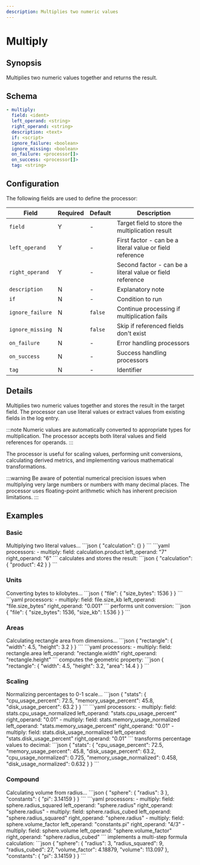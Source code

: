 ```yaml
---
description: Multiplies two numeric values
---
```


# Multiply

## Synopsis

Multiplies two numeric values together and returns the result.

## Schema

```yaml {2-4}
- multiply:
  field: <ident>
  left_operand: <string>
  right_operand: <string>
  description: <text>
  if: <script>
  ignore_failure: <boolean>
  ignore_missing: <boolean>
  on_failure: <processor[]>
  on_success: <processor[]>
  tag: <string>
```

## Configuration

The following fields are used to define the processor:

|Field|Required|Default|Description|
|---|---|---|---|
|`field`|Y|-|Target field to store the multiplication result|
|`left_operand`|Y|-|First factor - can be a literal value or field reference|
|`right_operand`|Y|-|Second factor - can be a literal value or field reference|
|`description`|N|-|Explanatory note|
|`if`|N|-|Condition to run|
|`ignore_failure`|N|`false`|Continue processing if multiplication fails|
|`ignore_missing`|N|`false`|Skip if referenced fields don't exist|
|`on_failure`|N|-|Error handling processors|
|`on_success`|N|-|Success handling processors|
|`tag`|N|-|Identifier|

## Details

Multiplies two numeric values together and stores the result in the target field. The processor can use literal values or extract values from existing fields in the log entry.

:::note
Numeric values are automatically converted to appropriate types for multiplication. The processor accepts both literal values and field references for operands.
:::

The processor is useful for scaling values, performing unit conversions, calculating derived metrics, and implementing various mathematical transformations.

:::warning
Be aware of potential numerical precision issues when multiplying very large numbers or numbers with many decimal places. The processor uses floating-point arithmetic which has inherent precision limitations.
:::

## Examples

### Basic

<ExampleGrid>
  <CommentCol>
    Multiplying two literal values...
  </CommentCol>
  <CodeCol>
    ```json
    {
      "calculation": {}
    }
    ```
    ```yaml
    processors:
      - multiply:
        field: calculation.product
        left_operand: "7"
        right_operand: "6"
    ```
  </CodeCol>
  <CommentCol>
    calculates and stores the result:
  </CommentCol>
  <CodeCol>
    ```json
    {
      "calculation": {
        "product": 42
      }
    }
    ```
  </CodeCol>
</ExampleGrid>

### Units

<ExampleGrid>
  <CommentCol>
    Converting bytes to kilobytes...
  </CommentCol>
  <CodeCol>
    ```json
    {
      "file": {
        "size_bytes": 1536
      }
    }
    ```
    ```yaml
    processors:
      - multiply:
        field: file.size_kb
        left_operand: "file.size_bytes"
        right_operand: "0.001"
    ```
  </CodeCol>
  <CommentCol>
    performs unit conversion:
  </CommentCol>
  <CodeCol>
    ```json
    {
      "file": {
        "size_bytes": 1536,
        "size_kb": 1.536
      }
    }
    ```
  </CodeCol>
</ExampleGrid>

### Areas

<ExampleGrid>
  <CommentCol>
    Calculating rectangle area from dimensions...
  </CommentCol>
  <CodeCol>
    ```json
    {
      "rectangle": {
        "width": 4.5,
        "height": 3.2
      }
    }
    ```
    ```yaml
    processors:
      - multiply:
        field: rectangle.area
        left_operand: "rectangle.width"
        right_operand: "rectangle.height"
    ```
  </CodeCol>
  <CommentCol>
    computes the geometric property:
  </CommentCol>
  <CodeCol>
    ```json
    {
      "rectangle": {
        "width": 4.5,
        "height": 3.2,
        "area": 14.4
      }
    }
    ```
  </CodeCol>
</ExampleGrid>

### Scaling

<ExampleGrid>
  <CommentCol>
    Normalizing percentages to 0-1 scale...
  </CommentCol>
  <CodeCol>
    ```json
    {
      "stats": {
        "cpu_usage_percent": 72.5,
        "memory_usage_percent": 45.8,
        "disk_usage_percent": 63.2
      }
    }
    ```
    ```yaml
    processors:
      - multiply:
        field: stats.cpu_usage_normalized
        left_operand: "stats.cpu_usage_percent"
        right_operand: "0.01"
      - multiply:
        field: stats.memory_usage_normalized 
        left_operand: "stats.memory_usage_percent"
        right_operand: "0.01"
      - multiply:
        field: stats.disk_usage_normalized
        left_operand: "stats.disk_usage_percent"
        right_operand: "0.01"
    ```
  </CodeCol>
  <CommentCol>
    transforms percentage values to decimal:
  </CommentCol>
  <CodeCol>
    ```json
    {
      "stats": {
        "cpu_usage_percent": 72.5,
        "memory_usage_percent": 45.8,
        "disk_usage_percent": 63.2,
        "cpu_usage_normalized": 0.725,
        "memory_usage_normalized": 0.458,
        "disk_usage_normalized": 0.632
      }
    }
    ```
  </CodeCol>
</ExampleGrid>

### Compound

<ExampleGrid>
  <CommentCol>
    Calculating volume from radius...
  </CommentCol>
  <CodeCol>
    ```json
    {
      "sphere": {
        "radius": 3
      },
      "constants": {
        "pi": 3.14159
      }
    }
    ```
    ```yaml
    processors:
      - multiply:
        field: sphere.radius_squared
        left_operand: "sphere.radius"
        right_operand: "sphere.radius"
      - multiply:
        field: sphere.radius_cubed
        left_operand: "sphere.radius_squared"
        right_operand: "sphere.radius"
      - multiply:
        field: sphere.volume_factor
        left_operand: "constants.pi"
        right_operand: "4/3"
      - multiply:
        field: sphere.volume
        left_operand: "sphere.volume_factor"
        right_operand: "sphere.radius_cubed"
    ```
  </CodeCol>
  <CommentCol>
    implements a multi-step formula calculation:
  </CommentCol>
  <CodeCol>
    ```json
    {
      "sphere": {
        "radius": 3,
        "radius_squared": 9,
        "radius_cubed": 27,
        "volume_factor": 4.18879,
        "volume": 113.097
      },
      "constants": {
        "pi": 3.14159
      }
    }
    ```
  </CodeCol>
</ExampleGrid>
